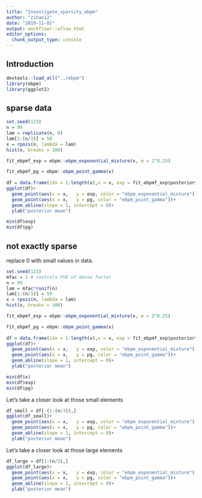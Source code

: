 ```yaml
---
title: "Investigate_sparsity_ebpm"
author: "zihao12"
date: "2019-11-01"
output: workflowr::wflow_html
editor_options:
  chunk_output_type: console
---
```


## Introduction

```r
devtools::load_all("../ebpm")
library(ebpm)
library(ggplot2)
```

## sparse  data
```r
set.seed(123)
n = 99
lam = replicate(n, 0)
lam[1:(n/3)] = 50
x = rpois(n, lambda = lam)
hist(x, breaks = 100)

fit_ebpmf_exp = ebpm::ebpm_exponential_mixture(x, m = 2^0.25)

fit_ebpmf_pg = ebpm::ebpm_point_gamma(x)
  
df = data.frame(idx = 1:length(x),x = x, exp = fit_ebpmf_exp$posterior$mean, pg =  fit_ebpmf_pg$posterior$mean)
ggplot(df)+
  geom_point(aes(x = x,   y = exp, color = "ebpm_exponential_mixture"))+
  geom_point(aes(x = x,   y = pg, color = "ebpm_point_gamma"))+
  geom_abline(slope = 1, intercept = 0)+
  ylab("posterior mean")

min(df$exp)
min(df$pg)
```


## not exactly sparse
replace 0 with small values in data. 
```r
set.seed(123)
mfac = 2 # controls PVE of dense factor
n = 99
lam = mfac*runif(n)
lam[1:(n/3)] = 50
x = rpois(n, lambda = lam)
hist(x, breaks = 100)

fit_ebpmf_exp = ebpm::ebpm_exponential_mixture(x, m = 2^0.25)

fit_ebpmf_pg = ebpm::ebpm_point_gamma(x)
  
df = data.frame(idx = 1:length(x),x = x, exp = fit_ebpmf_exp$posterior$mean, pg =  fit_ebpmf_pg$posterior$mean)
ggplot(df)+
  geom_point(aes(x = x,   y = exp, color = "ebpm_exponential_mixture"))+
  geom_point(aes(x = x,   y = pg, color = "ebpm_point_gamma"))+
  geom_abline(slope = 1, intercept = 0)+
  ylab("posterior mean")

min(df$x)
min(df$exp)
min(df$pg)
```


Let's take a closer look at those small elements
```r
df_small = df[-(1:(n/3)),]
ggplot(df_small)+
  geom_point(aes(x = x,   y = exp, color = "ebpm_exponential_mixture"))+
  geom_point(aes(x = x,   y = pg, color = "ebpm_point_gamma"))+
  geom_abline(slope = 1, intercept = 0)+
  ylab("posterior mean")
```


Let's take a closer look at those large elements
```r
df_large = df[1:(n/3),]
ggplot(df_large)+
  geom_point(aes(x = x,   y = exp, color = "ebpm_exponential_mixture"))+
  geom_point(aes(x = x,   y = pg, color = "ebpm_point_gamma"))+
  geom_abline(slope = 1, intercept = 0)+
  ylab("posterior mean")
```

